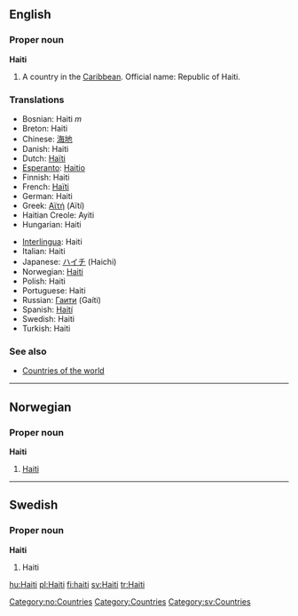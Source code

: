 ==English==

===Proper noun===
{{wikipedia}}
'''Haiti'''

# A country in the [[Caribbean]]. Official name: Republic of Haiti.

===Translations===
{{top}}
*Bosnian: Haiti ''m''
*Breton: Haiti
*Chinese: [[海地]]
*Danish: Haiti
*Dutch: [[Haïti]]
*[[Esperanto]]: [[Haitio]]
*Finnish: Haiti
*French: [[Haïti]]
*German: Haiti
*Greek: [[Αϊτή]] (Aïtí)
*Haitian Creole: Ayiti
*Hungarian: Haiti
{{mid}}
*[[Interlingua]]: Haiti
*Italian: Haiti
*Japanese: [[ハイチ]] (Haichi)
*Norwegian: [[#Norwegian|Haiti]]
*Polish: Haiti
*Portuguese: Haiti
*Russian: [[Гаити]] (Gaíti)
*Spanish: [[Haití]]
*Swedish: Haiti
*Turkish: Haiti
{{bottom}}

===See also===
* [[Countries of the world]]


----
==Norwegian==
===Proper noun===
[[Category:no:Countries]]
'''Haiti'''
#[[#English|Haiti]]


----
==Swedish==
===Proper noun===
'''Haiti'''
#Haiti

[[Category:Countries]]
[[Category:sv:Countries]]

[[hu:Haiti]]
[[pl:Haiti]]
[[fi:haiti]]
[[sv:Haiti]]
[[tr:Haiti]]